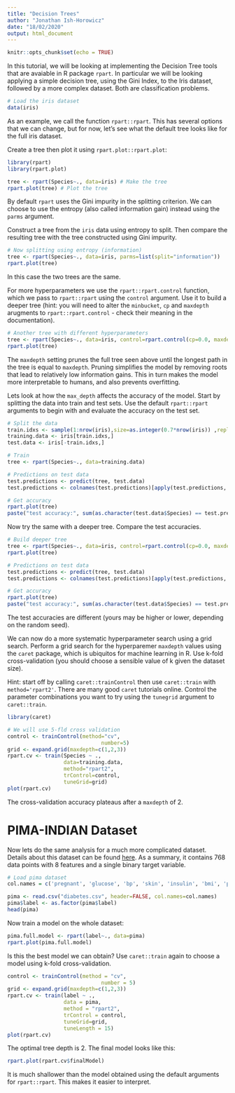 ```yaml
---
title: "Decision Trees"
author: "Jonathan Ish-Horowicz"
date: "18/02/2020"
output: html_document
---
```


```r
knitr::opts_chunk$set(echo = TRUE)
```

In this tutorial, we will be looking at implementing the Decision Tree tools that are avaiable in R package `rpart`. In particular we will be looking applying a simple decision tree, using the Gini Index, to the Iris dataset, followed by a more complex dataset. Both are classification problems.

```r
# Load the iris dataset
data(iris)
```

As an example, we call the function `rpart::rpart`. This has several options that we can change, but for now, let's see what the default tree looks like for the full iris dataset.

Create a tree then plot it using `rpart.plot::rpart.plot`:


```r
library(rpart)
library(rpart.plot)

tree <- rpart(Species~., data=iris) # Make the tree
rpart.plot(tree) # Plot the tree
```

By default `rpart` uses the Gini impurity in the splitting criterion. We can choose to use the entropy (also called information gain) instead using the `parms` argument.

Construct a tree from the `iris` data using entropy to split. Then compare the resulting tree with the tree constructed using Gini impurity.

```r
# Now splitting using entropy (information)
tree <- rpart(Species~., data=iris, parms=list(split="information"))
rpart.plot(tree)
```
In this case the two trees are the same.

For more hyperparameters we use the `rpart::rpart.control` function, which we pass to `rpart::rpart` using the `control` argument. Use it to build a deeper tree (hint: you will need to alter the `minbucket`, `cp` and `maxdepth` arugments to `rpart::rpart.control` - check their meaning in the documentation).

```r
# Another tree with different hyperparameters
tree <- rpart(Species~., data=iris, control=rpart.control(cp=0.0, maxdepth=10, minbucket=0))
rpart.plot(tree)
```

The `maxdepth` setting prunes the full tree seen above until the longest path in the tree is equal to `maxdepth`. Pruning simplifies the model by removing roots that lead to relatively low information gains. This in turn makes the model more interpretable to humans, and also prevents overfitting.

Lets look at how the `max_depth` affects the accuracy of the model. Start by splitting the data into train and test sets. Use the default `rpart::rpart` arguments to begin with and evaluate the accuracy on the test set.

```r
# Split the data
train.idxs <- sample(1:nrow(iris),size=as.integer(0.7*nrow(iris)) ,replace=FALSE)
training.data <- iris[train.idxs,]
test.data <- iris[-train.idxs,]

# Train
tree <- rpart(Species~., data=training.data)

# Predictions on test data
test.predictions <- predict(tree, test.data)
test.predictions <- colnames(test.predictions)[apply(test.predictions, 1, which.max)]

# Get accuracy
rpart.plot(tree)
paste("test accuracy:", sum(as.character(test.data$Species) == test.predictions)/length(test.predictions))
```

Now try the same with a deeper tree. Compare the test accuracies.

```r
# Build deeper tree
tree <- rpart(Species~., data=iris, control=rpart.control(cp=0.0, maxdepth=3, minbucket=0))
rpart.plot(tree)

# Predictions on test data
test.predictions <- predict(tree, test.data)
test.predictions <- colnames(test.predictions)[apply(test.predictions, 1, which.max)]

# Get accuracy
rpart.plot(tree)
paste("test accuracy:", sum(as.character(test.data$Species) == test.predictions)/length(test.predictions))
```

The test accuracies are different (yours may be higher or lower, depending on the random seed).

We can now do a more systematic hyperparameter search using a grid search. Perform a grid search for the hyperparemer `maxdepth` values using the `caret` package, which is ubiquitos for machine learning in R. Use k-fold cross-validation (you should choose a sensible value of k given the dataset size).

Hint: start off by calling `caret::trainControl` then use `caret::train` with `method='rpart2'`. There are many good `caret` tutorials online. Control the parameter combinations you want to try using the `tunegrid` argument to `caret::train`.

```r
library(caret)

# We will use 5-fld cross validation
control <- trainControl(method="cv",
                              number=5)
grid <- expand.grid(maxdepth=c(1,2,3))
rpart.cv <- train(Species ~ ., 
                  data=training.data,
                  method="rpart2",
                  trControl=control,
                  tuneGrid=grid)
plot(rpart.cv)
```

The cross-validation accuracy plateaus after a `maxdepth` of 2.

# PIMA-INDIAN Dataset

Now lets do the same analysis for a much more complicated dataset. Details about this dataset can be found [here](https://www.kaggle.com/uciml/pima-indians-diabetes-database). As a summary, it contains 768 data points with 8 features and a single binary target variable.

```r
# Load pima dataset
col.names = c('pregnant', 'glucose', 'bp', 'skin', 'insulin', 'bmi', 'pedigree', 'age', 'label')

pima <- read.csv("diabetes.csv", header=FALSE, col.names=col.names)
pima$label <- as.factor(pima$label)
head(pima)
```

Now train a model on the whole dataset:

```r
pima.full.model <- rpart(label~., data=pima)
rpart.plot(pima.full.model)
```

Is this the best model we can obtain? Use `caret::train` again to choose a model using k-fold cross-validation.

```r
control <- trainControl(method = "cv",
                              number = 5)
grid <- expand.grid(maxdepth=c(1,2,3))
rpart.cv <- train(label ~ ., 
                  data = pima,
                  method = "rpart2",
                  trControl = control,
                  tuneGrid=grid,
                  tuneLength = 15)
plot(rpart.cv)
```

The optimal tree depth is 2. The final model looks like this:

```r
rpart.plot(rpart.cv$finalModel)
```

It is much shallower than the model obtained using the default arguments for `rpart::rpart`. This makes it easier to interpret.